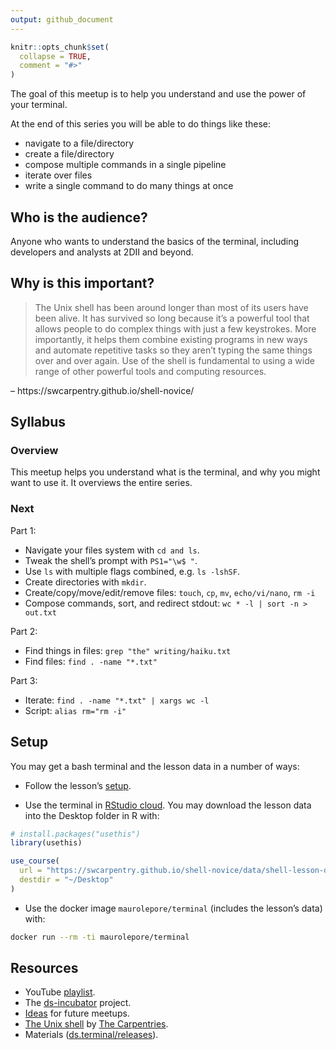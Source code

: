 ```yaml
---
output: github_document
---
```


```r
knitr::opts_chunk$set(
  collapse = TRUE,
  comment = "#>"
)
```

The goal of this meetup is to help you understand and use the power of your
terminal.

At the end of this series you will be able to do things like these:

* navigate to a file/directory
* create a file/directory
* compose multiple commands in a single pipeline
* iterate over files
* write a single command to do many things at once

## Who is the audience?

Anyone who wants to understand the basics of the terminal, including developers
and analysts at 2DII and beyond.

## Why is this important?

> The Unix shell has been around longer than most of its users have been alive.
It has survived so long because it's a powerful tool that allows people to do
complex things with just a few keystrokes. More importantly, it helps them
combine existing programs in new ways and automate repetitive tasks so they
aren't typing the same things over and over again. Use of the shell is
fundamental to using a wide range of other powerful tools and computing
resources.

-- https://swcarpentry.github.io/shell-novice/

## Syllabus

### Overview

This meetup helps you understand what is the terminal, and why you might want
to use it. It overviews the entire series.

### Next

Part 1:

* Navigate your files system with `cd and ls`.
* Tweak the shell's prompt with `PS1="\w$ "`.
* Use `ls` with multiple flags combined, e.g. `ls -lshSF`.
* Create directories with `mkdir`.
* Create/copy/move/edit/remove files: `touch`, `cp`, `mv`, `echo/vi/nano`, `rm -i`
* Compose commands, sort, and redirect stdout: `wc * -l | sort -n > out.txt`

Part 2:

* Find things in files: `grep "the" writing/haiku.txt`
* Find files: `find . -name "*.txt"`

Part 3:

* Iterate: `find . -name "*.txt" | xargs wc -l`
* Script: `alias rm="rm -i"`

## Setup

You may get a bash terminal and the lesson data in a number of ways:

* Follow the lesson's [setup](https://swcarpentry.github.io/shell-novice/setup.html).

* Use the terminal in [RStudio cloud](https://rstudio.cloud/). You may download
the lesson data into the Desktop folder in R with:

```r
# install.packages("usethis")
library(usethis)

use_course(
  url = "https://swcarpentry.github.io/shell-novice/data/shell-lesson-data.zip", 
  destdir = "~/Desktop"
)
```

* Use the docker image `maurolepore/terminal` (includes the lesson's data) with:

```bash
docker run --rm -ti maurolepore/terminal
```

## Resources

* YouTube [playlist](https://bit.ly/ds-incubator-videos).
* The
[ds-incubator](https://github.com/2DegreesInvesting/ds-incubator#ds-incubator)
project.
* [Ideas](https://bit.ly/dsi-ideas) for future meetups.
* [The Unix shell](https://swcarpentry.github.io/shell-novice/) by [The Carpentries](https://carpentries.org/).
* Materials
([ds.terminal/releases](https://github.com/2DegreesInvesting/ds.terminal/releases)).
